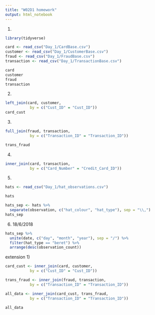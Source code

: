 ```yaml
---
title: "W02D1 homework"
output: html_notebook
---
```


1)
```r
library(tidyverse)

card <- read_csv("Day_1/CardBase.csv")
customer <- read_csv("Day_1/CustomerBase.csv")
fraud <- read_csv("Day_1/FraudBase.csv")
transaction <- read_csv("Day_1/TransactionBase.csv")

card
customer
fraud
transaction
```
2)
```r
left_join(card, customer,
           by = c("Cust_ID" = "Cust_ID"))
card_cust
```
3)
```r
full_join(fraud, transaction,
           by = c("Transaction_ID" = "Transaction_ID"))

trans_fraud
```
4) 
```r
inner_join(card, transaction,
           by = c("Card_Number" = "Credit_Card_ID"))
```
5)
```r
hats <- read_csv("Day_1/hat_observations.csv")

hats
```
```r
hats_sep <- hats %>% 
  separate(observation, c("hat_colour", "hat_type"), sep = "\\,")
hats_sep
```
6) 18/6/2018
```r
hats_sep %>% 
  unite(date, c("day", "month", "year"), sep = "/") %>% 
  filter(hat_type == "beret") %>% 
  arrange(desc(observation_count))
```
extension 1)

```r
card_cust <- inner_join(card, customer,
           by = c("Cust_ID" = "Cust_ID"))

trans_fraud <- inner_join(fraud, transaction,
           by = c("Transaction_ID" = "Transaction_ID"))

all_data <- inner_join(card_cust, trans_fraud,
           by = c("Transaction_ID" = "Transaction_ID"))

all_data

```








